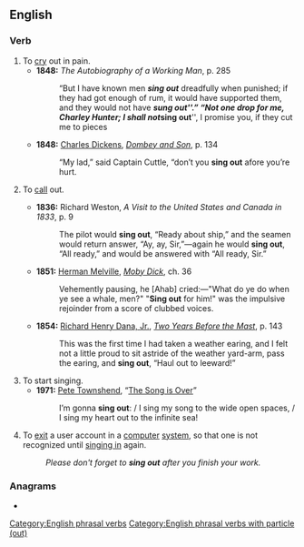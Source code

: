==English==

===Verb===
{{en-verb|sing<,,sang,sung> out}}

# To [[cry]] out in pain.
#* '''1848:''' ''The Autobiography of a Working Man'', p. 285
#*: “But I have known men '''''sing out''''' dreadfully when punished; if they had got enough of rum, it would have supported them, and they would not have '''''sung out'''''.” “Not one drop for me, Charley Hunter; I shall not '''''sing out''''', I promise you, if they cut me to pieces
#* '''1848:''' [[w:Charles Dickens|Charles Dickens]], ''[[w:Dombey and Son|Dombey and Son]]'', p. 134
#*: “My lad,” said Captain Cuttle, “don’t you '''sing out''' afore you’re hurt.
# {{lb|en|nautical}} To [[call]] out.
#* '''1836:''' Richard Weston, ''A Visit to the United States and Canada in 1833'', p. 9
#*: The pilot would '''sing out''', “Ready about ship,” and the seamen would return answer, “Ay, ay, Sir,”—again he would '''sing out''', “All ready,” and would be answered with “All ready, Sir.”
#* '''1851:''' [[w:Herman Melville|Herman Melville]], ''[[w:Moby Dick|Moby Dick]]'', ch. 36
#*: Vehemently pausing, he [Ahab] cried:—"What do ye do when ye see a whale, men?" "'''Sing out''' for him!" was the impulsive rejoinder from a score of clubbed voices.
#* '''1854:''' [[w:Richard Henry Dana, Jr.|Richard Henry Dana, Jr.]], ''[[w:Two Years Before the Mast|Two Years Before the Mast]]'', p. 143
#*: This was the first time I had taken a weather earing, and I felt not a little proud to sit astride of the weather yard-arm, pass the earing, and '''sing out''', “Haul out to leeward!”
# To start singing.
#* '''1971:''' [[w:Pete Townshend|Pete Townshend]], “[[w:The Song Is Over|The Song is Over]]”
#*: I’m gonna '''sing out''': / I sing my song to the wide open spaces, / I sing my heart out to the infinite sea!
# {{lb|en|computing}} To [[exit]] a user account in a [[computer]] [[system]], so that one is not recognized until [[sing in|singing in]] again.
#: ''Please don't forget to '''sing out''' after you finish your work.''
#:{{synonyms|en|log out}}

===Anagrams===
* {{anagrams|en|a=ginostu|Guintos|ousting|outings|outsing|sign out|sign-out|signout|tousing}}

[[Category:English phrasal verbs]]
[[Category:English phrasal verbs with particle (out)]]